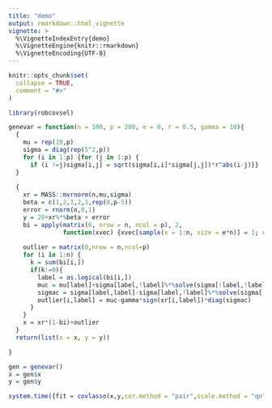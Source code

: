 ```yaml
---
title: "demo"
output: rmarkdown::html_vignette
vignette: >
  %\VignetteIndexEntry{demo}
  %\VignetteEngine{knitr::rmarkdown}
  %\VignetteEncoding{UTF-8}
---
```


```r
knitr::opts_chunk$set(
  collapse = TRUE,
  comment = "#>"
)
```

```r
library(robcovsel)
```

```r
genevar = function(n = 100, p = 200, e = 0, r = 0.5, gamma = 10){
  {
    mu = rep(10,p)
    sigma = diag(rep(5^2,p))
    for (i in 1:p) {for (j in 1:p) {
      if (i !=j)sigma[i,j] = sqrt(sigma[i,i]*sigma[j,j])*r^abs(i-j)}}
  }
  
  {
    xr = MASS::mvrnorm(n,mu,sigma)
    beta = c(1,2,1,2,1,rep(0,p-5))
    error = rnorm(n,0,1)
    y = 20+xr%*%beta + error
    bi = apply(matrix(0, nrow = n, ncol = p), 2, 
               function(xvec) {xvec[sample(x = 1:n, size = e*n)] = 1; return(xvec)})
    
    outlier = matrix(0,nrow = n,ncol=p)
    for (i in 1:n) {
      k = sum(bi[i,])
      if(k!=0){
        label = as.logical(bi[i,])
        muc = mu[label]+sigma[label,!label]%*%solve(sigma[!label,!label])%*%(xr[i,!label]-mu[!label])
        sigmac = sigma[label,label]-sigma[label,!label]%*%solve(sigma[!label,!label])%*%sigma[!label,label]
        outlier[i,label] = muc-gamma*sign(xr[i,label])*diag(sigmac)
      }
    }
    x = xr*(1-bi)+outlier
  }
  return(list(x = x, y = y))

}

gen = genevar()
x = gen$x
y = gen$y
```

```r
system.time({fit = covlasso(x,y,cor.method = "pair",scale.method = "qn", pda.method = "nearpd")})  
```


